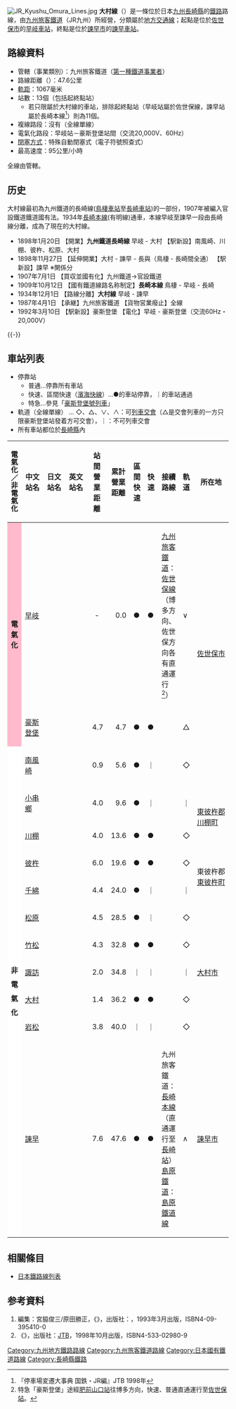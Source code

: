 {{Infobox 鐵道路線
|日文原名=大村線
|平假名=おおむらせん
|羅馬拼音=Ōmura sen
|路線名稱=[[File:JR_logo_(kyushu).svg|35px]] 大村線
|路線顏色=#0095d9
|圖片=JR Kyushu Omura Lines.jpg
|圖片大小=300px
|圖片說明=沿大村灣行走的大村線列車<br />（千綿－松原）
|所在地={{JPN}}[[長崎縣|長崎縣]]
|起點=[[早岐站|早岐站]]
|終點=[[諫早站|諫早站]]
|站數=13個
|通車=1898年1月20日
|擁有者=[[File:JR_logo_(kyushu).svg|25px]] [[九州旅客鐵道|九州旅客鐵道]]（JR九州）
|營運者=[[File:JR_logo_(kyushu).svg|25px]] 九州旅客鐵道
|使用車輛=參見[[#使用車輛|使用車輛]]一節
|路線距離=47.6公里
|軌距=1,067毫米
|軌道數量=[[單線鐵路|單線]]
|電氣化方式=[[交流電|交流電]]20,000 [[伏特|V]]、60[[赫茲|Hz]] [[高架電纜|高架電纜]]<br />（早岐－豪斯登堡）<br />非電氣化<br />（上述以外）
|閉塞方式=特殊自動閉塞式（電子符號照查式）
|最高速度=95公里/小時
|路線圖=Omura line ja.png
{{大村線RDT}}
}}

[[File:JR_Kyushu_Omura_Lines.jpg|thumb]]
'''大村線'''（{{jpn|j=大村線|hg=おおむらせん|rm=Ōmura sen|f=y}}）是一條位於日本[[九州_(日本)|九州]][[長崎縣|長崎縣]]的[[鐵路|鐵路]]路線，由[[九州旅客鐵道|九州旅客鐵道]]（JR九州）所經營，分類屬於[[地方交通線|地方交通線]]；起點是位於[[佐世保市|佐世保市]]的[[早岐車站|早岐車站]]，終點是位於[[諫早市|諫早市]]的[[諫早車站|諫早車站]]。

== 路線資料 ==
*管轄（事業類別）：九州旅客鐵道（[[鐵路公司|第一種鐵道事業者]]）
*路線距離（{{link-ja|營業距離|営業キロ}}）：47.6公里
*[[軌距|軌距]]：1067毫米
*站數：13個（包括起終點站）
** 若只限屬於大村線的車站，排除起終點站（早岐站屬於佐世保線，諫早站屬於長崎本線<ref>『停車場変遷大事典 国鉄・JR編』JTB 1998年</ref>）則為11個。
*複線路段：沒有（全線單線）
*電氣化路段：早岐站－豪斯登堡站間（交流20,000V、60Hz）
*[[閉塞_(鐵路)|閉塞方式]]：特殊自動閉塞式（電子符號照查式）
*最高速度：95公里/小時

全線由{{link-ja|九州旅客鐵道長崎支社|九州旅客鉄道長崎支社|長崎支社}}管轄。

== 历史 ==
大村線最初為九州鐵道的長崎線([[鳥棲車站|鳥棲車站]]至[[長崎站|長崎車站]])的一部份，1907年被編入官設鐵道鐵道國有法。1934年[[長崎本線|長崎本線]](有明線)通車，本線早岐至諫早一段由長崎線分離，成為了現在的大村線。

*1898年1月20日 【開業】'''九州鐵道長崎線''' 早岐 - 大村 【駅新設】南風崎、川棚、彼杵、松原、大村
*1898年11月27日 【延伸開業】大村 - 諫早 - 長與（鳥棲 - 長崎間全通） 【駅新設】諫早 ※関係分
*1907年7月1日 【買収並國有化】九州鐵道→官設鐵道
*1909年10月12日 【國有鐵道線路名称制定】'''長崎本線''' 鳥棲 - 早岐 - 長崎
*1934年12月1日 【路線分離】'''大村線''' 早岐 - 諫早
*1987年4月1日 【承継】九州旅客鐵道 【貨物営業癈止】全線
*1992年3月10日 【駅新設】豪斯登堡 【電化】早岐 - 豪斯登堡（交流60Hz・20,000V）

{{-}}
== 車站列表 ==
* 停靠站
** 普通…停靠所有車站
** 快速、區間快速（[[濱海快線_(日本)|濱海快線]]）…●的車站停靠，｜的車站通過
** 特急…參見「[[豪斯登堡號列車|豪斯登堡號列車]]」
* 軌道（全線單線） … ◇、△、∨、∧：可[[列車交會|列車交會]]（△是交會列車的一方只限豪斯登堡站發着方可交會），｜：不可列車交會
* 所有車站都位於[[長崎縣|長崎縣]]內

{| class="wikitable" rules="all"
|-
!style="width:1em; line-height:1.1em;"|電氣化／非電氣化
!style="width:5em;"|中文站名
!style="width:5em;"|日文站名
!style="width:5em;"|英文站名
!style="width:2.5em;"|站間營業距離
!style="width:2.5em;"|累計營業距離
!style="width:1em;"|區間快速
!style="width:1em;"|快速
!接續路線
!style="width:1em;"|軌道
!所在地
|-
|rowspan="2" style="width:1em; background:#fbc;"|'''電氣化'''
|[[早岐站|早岐]]
|{{lang|ja|早岐}}
|{{lang|en|Haiki}}
|style="text-align:center;"| -
|style="text-align:right;"|0.0
|●
|●
|[[九州旅客鐵道|九州旅客鐵道]]：[[佐世保線|佐世保線]]（博多方向、佐世保方向各有直通運行<ref>特急「豪斯登堡」途經[[肥前山口站|肥前山口站]]往博多方向，快速、普通直通運行至[[佐世保站|佐世保站]]。</ref>）
|∨
|rowspan="3"|[[佐世保市|佐世保市]]
|-
|[[豪斯登堡站|豪斯登堡]]
|{{lang|ja|ハウステンボス}}
|{{lang|en|Huis Ten Bosch}}
|style="text-align:right;"|4.7
|style="text-align:right;"|4.7
|●
|●
| 
|△
|-
|rowspan="11" style="width:1em; background:#fff; line-height:2;"|'''非電氣化'''
|[[南風崎站|南風崎]]
|{{lang|ja|南風崎}}
|{{lang|en|Haenosaki}}
|style="text-align:right;"|0.9
|style="text-align:right;"|5.6
|●
|｜
| 
|◇
|-
|[[小串鄉站|小串鄉]]
|{{lang|ja|小串郷}}
|{{lang|en|Ogushigō}}
|style="text-align:right;"|4.0
|style="text-align:right;"|9.6
|●
|｜
| 
|｜
|rowspan="2"|[[東彼杵郡|東彼杵郡]]<br />[[川棚町|川棚町]]
|-
|[[川棚站|川棚]]
|{{lang|ja|川棚}}
|{{lang|en|Kawatana}}
|style="text-align:right;"|4.0
|style="text-align:right;"|13.6
|●
|●
| 
|◇
|-
|[[彼杵站|彼杵]]
|{{lang|ja|彼杵}}
|{{lang|en|Sonogi}}
|style="text-align:right;"|6.0
|style="text-align:right;"|19.6
|●
|●
| 
|◇
|rowspan="2" style="white-space:nowrap;"|東彼杵郡<br />[[東彼杵町|東彼杵町]]
|-
|[[千綿站|千綿]]
|{{lang|ja|千綿}}
|{{lang|en|Chiwata}}
|style="text-align:right;"|4.4
|style="text-align:right;"|24.0
|●
|｜
| 
|｜
|-
|[[松原站_(長崎縣)|松原]]
|{{lang|ja|松原}}
|{{lang|en|Matsubara}}
|style="text-align:right;"|4.5
|style="text-align:right;"|28.5
|●
|｜
| 
|◇
|rowspan="5"|[[大村市|大村市]]
|-
|[[竹松站|竹松]]
|{{lang|ja|竹松}}
|{{lang|en|Takematsu}}
|style="text-align:right;"|4.3
|style="text-align:right;"|32.8
|●
|●
| 
|◇
|-
|[[諏訪站|諏訪]]
|{{lang|ja|諏訪}}
|{{lang|en|Suwa}}
|style="text-align:right;"|2.0
|style="text-align:right;"|34.8
|｜
|｜
| 
|｜
|-
|[[大村站_(長崎縣)|大村]]
|{{lang|ja|大村}}
|{{lang|en|Ōmura}}
|style="text-align:right;"|1.4
|style="text-align:right;"|36.2
|●
|●
| 
|◇
|-
|[[岩松站|岩松]]
|{{lang|ja|岩松}}
|{{lang|en|Iwamatsu}}
|style="text-align:right;"|3.8
|style="text-align:right;"|40.0
|｜
|｜
| 
|◇
|-
|[[諫早站|諫早]]
|{{lang|ja|諫早}}
|{{lang|en|Isahaya}}
|style="text-align:right;"|7.6
|style="text-align:right;"|47.6
|●
|●
|九州旅客鐵道：[[長崎本線|長崎本線]]（直通運行至[[長崎站|長崎站]]）<br />[[島原鐵道|島原鐵道]]：[[島原鐵道線|島原鐵道線]]
|∧
|[[諫早市|諫早市]]
|}

== 相關條目 ==
*[[日本鐵路線列表|日本鐵路線列表]]

== 参考資料 ==
# 編集：宮脇俊三/原田勝正，《{{lang|ja|JR・私鉄全線各駅停車10 九州830駅}}》，出版社：{{lang|ja|小学館}}，1993年3月出版，ISBN4-09-395410-0
# 《{{lang|ja|停車場変遷大事典 国鉄・JR編}}》，出版社：[[JTB|JTB]]，1998年10月出版，ISBN4-533-02980-9

{{大村線}}

{{九州旅客鐵道長崎支社}}
{{DEFAULTSORT:Omura Line}}
[[Category:九州地方鐵路路線|Category:九州地方鐵路路線]]
[[Category:九州旅客鐵道路線|Category:九州旅客鐵道路線]]
[[Category:日本國有鐵道路線|Category:日本國有鐵道路線]]
[[Category:長崎縣鐵路|Category:長崎縣鐵路]]